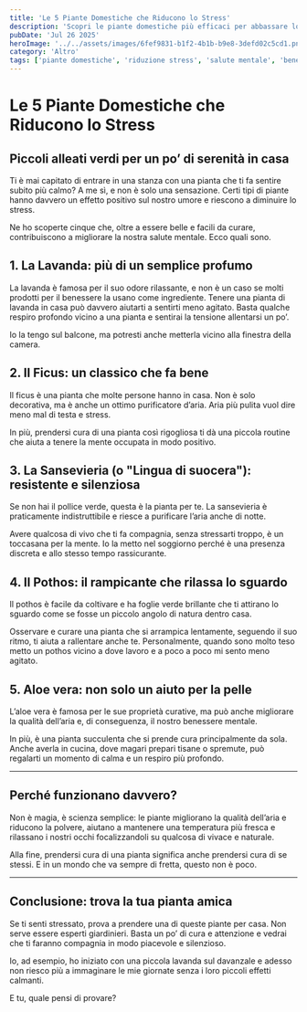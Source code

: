 ```yaml
---
title: 'Le 5 Piante Domestiche che Riducono lo Stress'
description: 'Scopri le piante domestiche più efficaci per abbassare lo stress e migliorare la salute mentale.'
pubDate: 'Jul 26 2025'
heroImage: '../../assets/images/6fef9831-b1f2-4b1b-b9e8-3defd02c5cd1.png'
category: 'Altro'
tags: ['piante domestiche', 'riduzione stress', 'salute mentale', 'benessere', 'giardinaggio']
---
```


# Le 5 Piante Domestiche che Riducono lo Stress  
## Piccoli alleati verdi per un po’ di serenità in casa

Ti è mai capitato di entrare in una stanza con una pianta che ti fa sentire subito più calmo? A me sì, e non è solo una sensazione. Certi tipi di piante hanno davvero un effetto positivo sul nostro umore e riescono a diminuire lo stress.  

Ne ho scoperte cinque che, oltre a essere belle e facili da curare, contribuiscono a migliorare la nostra salute mentale. Ecco quali sono.

## 1. La Lavanda: più di un semplice profumo

La lavanda è famosa per il suo odore rilassante, e non è un caso se molti prodotti per il benessere la usano come ingrediente. Tenere una pianta di lavanda in casa può davvero aiutarti a sentirti meno agitato. Basta qualche respiro profondo vicino a una pianta e sentirai la tensione allentarsi un po’.  

Io la tengo sul balcone, ma potresti anche metterla vicino alla finestra della camera.

## 2. Il Ficus: un classico che fa bene

Il ficus è una pianta che molte persone hanno in casa. Non è solo decorativa, ma è anche un ottimo purificatore d’aria. Aria più pulita vuol dire meno mal di testa e stress.  

In più, prendersi cura di una pianta così rigogliosa ti dà una piccola routine che aiuta a tenere la mente occupata in modo positivo.  

## 3. La Sansevieria (o "Lingua di suocera"): resistente e silenziosa

Se non hai il pollice verde, questa è la pianta per te. La sansevieria è praticamente indistruttibile e riesce a purificare l’aria anche di notte.  

Avere qualcosa di vivo che ti fa compagnia, senza stressarti troppo, è un toccasana per la mente. Io la metto nel soggiorno perché è una presenza discreta e allo stesso tempo rassicurante.

## 4. Il Pothos: il rampicante che rilassa lo sguardo

Il pothos è facile da coltivare e ha foglie verde brillante che ti attirano lo sguardo come se fosse un piccolo angolo di natura dentro casa.  

Osservare e curare una pianta che si arrampica lentamente, seguendo il suo ritmo, ti aiuta a rallentare anche te. Personalmente, quando sono molto teso metto un pothos vicino a dove lavoro e a poco a poco mi sento meno agitato.

## 5. Aloe vera: non solo un aiuto per la pelle

L’aloe vera è famosa per le sue proprietà curative, ma può anche migliorare la qualità dell’aria e, di conseguenza, il nostro benessere mentale.  

In più, è una pianta succulenta che si prende cura principalmente da sola. Anche averla in cucina, dove magari prepari tisane o spremute, può regalarti un momento di calma e un respiro più profondo.

---

## Perché funzionano davvero?

Non è magia, è scienza semplice: le piante migliorano la qualità dell’aria e riducono la polvere, aiutano a mantenere una temperatura più fresca e rilassano i nostri occhi focalizzandoli su qualcosa di vivace e naturale.  

Alla fine, prendersi cura di una pianta significa anche prendersi cura di se stessi. E in un mondo che va sempre di fretta, questo non è poco.

---

## Conclusione: trova la tua pianta amica

Se ti senti stressato, prova a prendere una di queste piante per casa. Non serve essere esperti giardinieri. Basta un po’ di cura e attenzione e vedrai che ti faranno compagnia in modo piacevole e silenzioso.  

Io, ad esempio, ho iniziato con una piccola lavanda sul davanzale e adesso non riesco più a immaginare le mie giornate senza i loro piccoli effetti calmanti.  

E tu, quale pensi di provare?